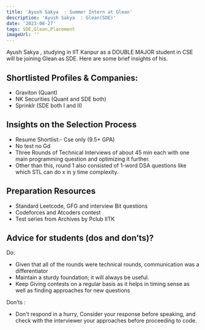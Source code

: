 ```yaml
---
title: 'Ayush Sakya  : Summer Intern at Glean'
description: 'Ayush Sakya  : Glean(SDE)'
date: '2023-08-27'
tags: SDE,Glean,Placement
imageUrl: ''
---
```


Ayush Sakya  , studying in IIT Kanpur as a DOUBLE MAJOR student in CSE will be joining Glean as SDE. Here are some brief insights of his.

## Shortlisted Profiles & Companies:
- Graviton (Quant)
- NK Securities (Quant and SDE both)
- Sprinklr (SDE both I and II)

## Insights on the Selection Process
- Resume Shortlist:- Cse only (9.5+ GPA)
- No test no Gd
- Three Rounds of Technical Interviews of about 45 min each with one main programming question and optimizing it further.
- Other than this, round 1 also consisted of 1-word DSA questions like which STL can do x in y time complexity.

##  Preparation Resources
- Standard Leetcode, GFG and interview Bit questions
- Codeforces and Atcoders contest
- Test series from Archives by Pclub IITK

## Advice for students (dos and don’ts)? 
Do:
- Given that all of the rounds were technical rounds, communication was a differentiator
- Maintain a sturdy foundation; it will always be useful.
- Keep Giving contests on a regular basis as it helps in timing sense as well as finding approaches for new questions

Don’ts : 
- Don't respond in a hurry, Consider your response before speaking, and check with the interviewer your approaches before proceeding to code.

